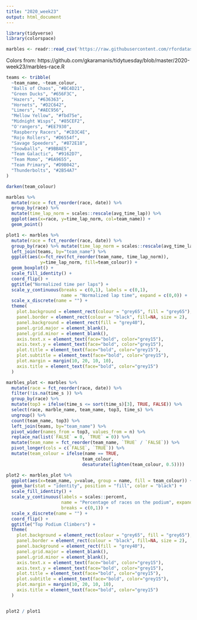 ```yaml
---
title: "2020_week23"
output: html_document
---
```


```r

library(tidyverse)
library(colorspace)

marbles <- readr::read_csv('https://raw.githubusercontent.com/rfordatascience/tidytuesday/master/data/2020/2020-06-02/marbles.csv')


```

Colors from: https://github.com/gkaramanis/tidytuesday/blob/master/2020-week23/marbles-race.R

```r

teams <- tribble(
  ~team_name, ~team_colour,
  "Balls of Chaos", "#BC4D21",
  "Green Ducks", "#656F3C",
  "Hazers", "#636363",
  "Hornets", "#D2C642",
  "Limers", "#AEC956",
  "Mellow Yellow", "#fbd75e",
  "Midnight Wisps", "#85CEF2",
  "O'rangers", "#EE7930",
  "Raspberry Racers", "#CD3C4E",
  "Rojo Rollers", "#D6554f",
  "Savage Speeders", "#872E18",
  "Snowballs", "#9BBAE5",
  "Team Galactic", "#9162D7",
  "Team Momo", "#6A9655",
  "Team Primary", "#D9B042",
  "Thunderbolts", "#2B54A7"
) 

darken(team_colour)

```


```r

marbles %>% 
  mutate(race = fct_reorder(race, date)) %>% 
  group_by(race) %>%
  mutate(time_lap_norm = scales::rescale(avg_time_lap)) %>%
  ggplot(aes(x=race, y=time_lap_norm, col=team_name)) + 
  geom_point()

plot1 <- marbles %>% 
  mutate(race = fct_reorder(race, date)) %>% 
  group_by(race) %>% mutate(time_lap_norm = scales::rescale(avg_time_lap)) %>%
  left_join(teams, by="team_name") %>%
  ggplot(aes(x=fct_rev(fct_reorder(team_name, time_lap_norm)), 
             y=time_lap_norm, fill=team_colour)) + 
  geom_boxplot() +
  scale_fill_identity() +
  coord_flip() +
  ggtitle("Normalized time per laps") +
  scale_y_continuous(breaks = c(0,1), labels = c(0,1), 
                     name = "Normalized lap time", expand = c(0,0)) +
  scale_x_discrete(name = "") +
  theme(
    plot.background = element_rect(colour = "grey65", fill = "grey65"),
    panel.border = element_rect(colour = "black", fill=NA, size = 2),
    panel.background = element_rect(fill = "grey40"), 
    panel.grid.major = element_blank(), 
    panel.grid.minor = element_blank(), 
    axis.text.x = element_text(face="bold", color="grey15"), 
    axis.text.y = element_text(face="bold", color="grey15"), 
    plot.title = element_text(face="bold", color="grey15"), 
    plot.subtitle = element_text(face="bold", color="grey15"),
    plot.margin = margin(10, 20, 10, 10), 
    axis.title = element_text(face="bold", color="grey15")
  ) 

```


```r

marbles_plot <- marbles %>% 
  mutate(race = fct_reorder(race, date)) %>%
  filter(!is.na(time_s )) %>% 
  group_by(race) %>% 
  mutate(top3 = ifelse(time_s <= sort(time_s)[3], TRUE, FALSE)) %>% 
  select(race, marble_name, team_name, top3, time_s) %>% 
  ungroup() %>% 
  count(team_name, top3) %>% 
  left_join(teams, by="team_name") %>%
  pivot_wider(names_from = top3, values_from = n) %>%
  replace_na(list(`FALSE` = 0, `TRUE` = 0)) %>% 
  mutate(team_name = fct_reorder(team_name, `TRUE` / `FALSE`)) %>%
  pivot_longer(cols = c(`FALSE`, `TRUE`)) %>% 
  mutate(team_colour = ifelse(name == TRUE, 
                             team_colour, 
                             desaturate(lighten(team_colour, 0.5)))) 

plot2 <- marbles_plot %>% 
  ggplot(aes(x=team_name, y=value, group = name, fill = team_colour)) +
  geom_bar(stat = "identity", position = "fill", color = "black") +
  scale_fill_identity() +
  scale_y_continuous(labels = scales::percent, 
                     name = "Percentage of races on the podium", expand = c(0,0), 
                     breaks = c(0,1)) +
  scale_x_discrete(name = "") +
  coord_flip() + 
  ggtitle("Top Podium Climbers") +
  theme(
    plot.background = element_rect(colour = "grey65", fill = "grey65"),
    panel.border = element_rect(colour = "black", fill=NA, size = 2),
    panel.background = element_rect(fill = "grey40"), 
    panel.grid.major = element_blank(), 
    panel.grid.minor = element_blank(), 
    axis.text.x = element_text(face="bold", color="grey15"), 
    axis.text.y = element_text(face="bold", color="grey15"), 
    plot.title = element_text(face="bold", color="grey15"), 
    plot.subtitle = element_text(face="bold", color="grey15"),
    plot.margin = margin(10, 20, 10, 10), 
    axis.title = element_text(face="bold", color="grey15")
  ) 


plot2 / plot1

```






